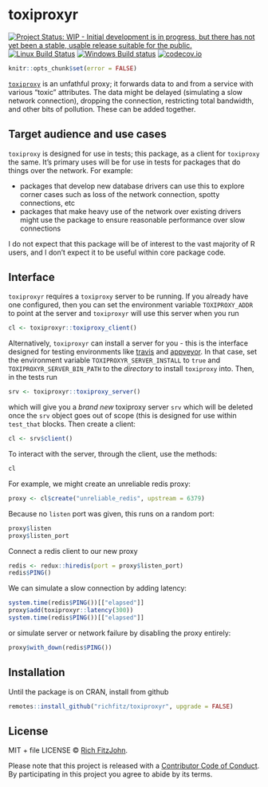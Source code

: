 # toxiproxyr

[![Project Status: WIP - Initial development is in progress, but there has not yet been a stable, usable release suitable for the public.](http://www.repostatus.org/badges/latest/wip.svg)](http://www.repostatus.org/#wip)
[![Linux Build Status](https://travis-ci.org/richfitz/toxiproxyr.svg?branch=master)](https://travis-ci.org/richfitz/toxiproxyr)
[![Windows Build status](https://ci.appveyor.com/api/projects/status/github/richfitz/toxiproxyr?svg=true)](https://ci.appveyor.com/project/richfitz/toxiproxyr)
[![codecov.io](https://codecov.io/github/richfitz/toxiproxyr/coverage.svg?branch=master)](https://codecov.io/github/richfitz/toxiproxyr?branch=master)

```r
knitr::opts_chunk$set(error = FALSE)
```

[`toxiproxy`](https://github.com/shopify/toxiproxy) is an unfathful proxy; it forwards data to and from a service with various "toxic" attributes.  The data might be delayed (simulating a slow network connection), dropping the connection, restricting total bandwidth, and other bits of pollution.  These can be added together.

## Target audience and use cases

`toxiproxy` is designed for use in tests; this package, as a client for `toxiproxy` the same.  It's primary uses will be for use in tests for packages that do things over the network.  For example:

* packages that develop new database drivers can use this to explore corner cases such as loss of the network connection, spotty connections, etc
* packages that make heavy use of the network over existing drivers might use the package to ensure reasonable performance over slow connections

I do not expect that this package will be of interest to the vast majority of R users, and I don't expect it to be useful within core package code.

## Interface

`toxiproxyr` requires a `toxiproxy` server to be running.  If you already have one configured, then you can set the environment variable `TOXIPROXY_ADDR` to point at the server and `toxiproxyr` will use this server when you run

```r
cl <- toxiproxyr::toxiproxy_client()
```

Alternatively, `toxiproxyr` can install a server for you - this is the interface designed for testing environments like [travis](https://travis-ci.org) and [appveyor](https://ci.appveyor.com).  In that case, set the environment variable `TOXIPROXYR_SERVER_INSTALL` to `true` and `TOXIPROXYR_SERVER_BIN_PATH` to the *directory* to install `toxiproxy` into.  Then, in the tests run

```r
srv <- toxiproxyr::toxiproxy_server()
```

which will give you a *brand new* toxiproxy server `srv` which will be deleted once the `srv` object goes out of scope (this is designed for use within `test_that` blocks.  Then create a client:

```r
cl <- srv$client()
```

To interact with the server, through the client, use the methods:

```r
cl
```

For example, we might create an unreliable redis proxy:

```r
proxy <- cl$create("unreliable_redis", upstream = 6379)
```

Because no `listen` port was given, this runs on a random port:

```r
proxy$listen
proxy$listen_port
```

Connect a redis client to our new proxy

```r
redis <- redux::hiredis(port = proxy$listen_port)
redis$PING()
```

We can simulate a slow connection by adding latency:

```r
system.time(redis$PING())[["elapsed"]]
proxy$add(toxiproxyr::latency(300))
system.time(redis$PING())[["elapsed"]]
```

or simulate server or network failure by disabling the proxy entirely:

```r
proxy$with_down(redis$PING())
```

## Installation

Until the package is on CRAN, install from github

```r
remotes::install_github("richfitz/toxiproxyr", upgrade = FALSE)
```

## License

MIT + file LICENSE © [Rich FitzJohn](https://github.com/richfitz).

Please note that this project is released with a [Contributor Code of Conduct](https://github.com/richfitz/stevedore/blob/master/CONDUCT.md). By participating in this project you agree to abide by its terms.
